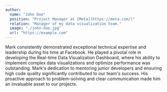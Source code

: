 ```yaml
---
author:
  name: "John Doe"
  position: "Project Manager at [Meta](https://meta.com/)"
  relation: "Manager of my data visualization team."
  image: "./john-doe.jpg"
  url: "https://example.com"
---
```


Mark consistently demonstrated exceptional technical expertise and leadership during his time at Facebook. He played a pivotal role in developing the Real-time Data Visualization Dashboard, where his ability to implement complex data visualizations and optimize performance was outstanding. Mark's dedication to mentoring junior developers and ensuring high code quality significantly contributed to our team's success. His proactive approach to problem-solving and clear communication made him an invaluable asset to our projects.
